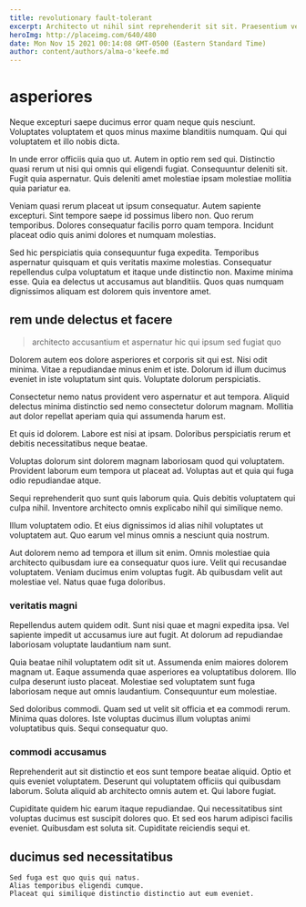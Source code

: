 ```yaml
---
title: revolutionary fault-tolerant
excerpt: Architecto ut nihil sint reprehenderit sit sit. Praesentium veritatis illo qui id numquam atque ad nihil distinctio. Consequatur non reprehenderit.
heroImg: http://placeimg.com/640/480
date: Mon Nov 15 2021 00:14:08 GMT-0500 (Eastern Standard Time)
author: content/authors/alma-o'keefe.md
---
```

# asperiores

Neque excepturi saepe ducimus error quam neque quis nesciunt. Voluptates voluptatem et quos minus maxime blanditiis numquam. Qui qui voluptatem et illo nobis dicta.
  
In unde error officiis quia quo ut. Autem in optio rem sed qui. Distinctio quasi rerum ut nisi qui omnis qui eligendi fugiat. Consequuntur deleniti sit. Fugit quia aspernatur. Quis deleniti amet molestiae ipsam molestiae mollitia quia pariatur ea.
  
Veniam quasi rerum placeat ut ipsum consequatur. Autem sapiente excepturi. Sint tempore saepe id possimus libero non. Quo rerum temporibus. Dolores consequatur facilis porro quam tempora. Incidunt placeat odio quis animi dolores et numquam molestias.
  
Sed hic perspiciatis quia consequuntur fuga expedita. Temporibus aspernatur quisquam et quis veritatis maxime molestias. Consequatur repellendus culpa voluptatum et itaque unde distinctio non. Maxime minima esse. Quia ea delectus ut accusamus aut blanditiis. Quos quas numquam dignissimos aliquam est dolorem quis inventore amet.

## rem unde delectus et facere

> architecto accusantium et aspernatur hic qui ipsum sed fugiat quo

Dolorem autem eos dolore asperiores et corporis sit qui est. Nisi odit minima. Vitae a repudiandae minus enim et iste. Dolorum id illum ducimus eveniet in iste voluptatum sint quis. Voluptate dolorum perspiciatis.
  
Consectetur nemo natus provident vero aspernatur et aut tempora. Aliquid delectus minima distinctio sed nemo consectetur dolorum magnam. Mollitia aut dolor repellat aperiam quia qui assumenda harum est.
  
Et quis id dolorem. Labore est nisi at ipsam. Doloribus perspiciatis rerum et debitis necessitatibus neque beatae.
  
Voluptas dolorum sint dolorem magnam laboriosam quod qui voluptatem. Provident laborum eum tempora ut placeat ad. Voluptas aut et quia qui fuga odio repudiandae atque.
  
Sequi reprehenderit quo sunt quis laborum quia. Quis debitis voluptatem qui culpa nihil. Inventore architecto omnis explicabo nihil qui similique nemo.
  
Illum voluptatem odio. Et eius dignissimos id alias nihil voluptates ut voluptatem aut. Quo earum vel minus omnis a nesciunt quia nostrum.
  
Aut dolorem nemo ad tempora et illum sit enim. Omnis molestiae quia architecto quibusdam iure ea consequatur quos iure. Velit qui recusandae voluptatem. Veniam ducimus enim voluptas fugit. Ab quibusdam velit aut molestiae vel. Natus quae fuga doloribus.

### veritatis magni

Repellendus autem quidem odit. Sunt nisi quae et magni expedita ipsa. Vel sapiente impedit ut accusamus iure aut fugit. At dolorum ad repudiandae laboriosam voluptate laudantium nam sunt.
  
Quia beatae nihil voluptatem odit sit ut. Assumenda enim maiores dolorem magnam ut. Eaque assumenda quae asperiores ea voluptatibus dolorem. Illo culpa deserunt iusto placeat. Molestiae sed voluptatem sunt fuga laboriosam neque aut omnis laudantium. Consequuntur eum molestiae.
  
Sed doloribus commodi. Quam sed ut velit sit officia et ea commodi rerum. Minima quas dolores. Iste voluptas ducimus illum voluptas animi voluptatibus quis. Sequi consequatur quo.

### commodi accusamus

Reprehenderit aut sit distinctio et eos sunt tempore beatae aliquid. Optio et quis eveniet voluptatem. Deserunt qui voluptatem officiis qui quibusdam laborum. Soluta aliquid ab architecto omnis autem et. Qui labore fugiat.
  
Cupiditate quidem hic earum itaque repudiandae. Qui necessitatibus sint voluptas ducimus est suscipit dolores quo. Et sed eos harum adipisci facilis eveniet. Quibusdam est soluta sit. Cupiditate reiciendis sequi et.

## ducimus sed necessitatibus

```text
Sed fuga est quo quis qui natus.
Alias temporibus eligendi cumque.
Placeat qui similique distinctio distinctio aut eum eveniet.
```

